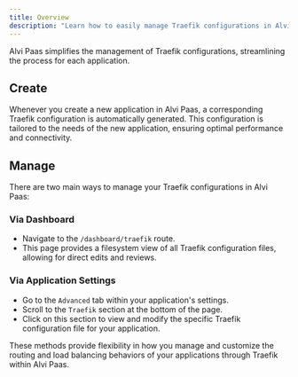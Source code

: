 ```yaml
---
title: Overview
description: "Learn how to easily manage Traefik configurations in Alvi Paas for each application."
---
```


Alvi Paas simplifies the management of Traefik configurations, streamlining the process for each application.

## Create

Whenever you create a new application in Alvi Paas, a corresponding Traefik configuration is automatically generated. This configuration is tailored to the needs of the new application, ensuring optimal performance and connectivity.

## Manage

There are two main ways to manage your Traefik configurations in Alvi Paas:

### Via Dashboard

- Navigate to the `/dashboard/traefik` route.
- This page provides a filesystem view of all Traefik configuration files, allowing for direct edits and reviews.

### Via Application Settings

- Go to the `Advanced` tab within your application's settings.
- Scroll to the `Traefik` section at the bottom of the page.
- Click on this section to view and modify the specific Traefik configuration file for your application.

These methods provide flexibility in how you manage and customize the routing and load balancing behaviors of your applications through Traefik within Alvi Paas.
